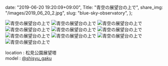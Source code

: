   date: "2019-06-20 19:20:09+09:00",
  Title: "青空の展望台の上で",
  share_img: "/images/2019_06_20_2.jpg",
  slug: "blue-sky-observatory",
};

![青空の展望台の上で](/images/2019_06_20_2.jpg)
![青空の展望台の上で](/images/2019_06_20_3.jpg)
![青空の展望台の上で](/images/2019_06_20_4.jpg)
![青空の展望台の上で](/images/2019_06_20_5.jpg)
![青空の展望台の上で](/images/2019_06_20_6.jpg)
![青空の展望台の上で](/images/2019_06_20_7.jpg)
![青空の展望台の上で](/images/2019_06_20_8.jpg)
![青空の展望台の上で](/images/2019_06_20_9.jpg)
![青空の展望台の上で](/images/2019_06_20_10.jpg)
![青空の展望台の上で](/images/2019_06_20_11.jpg)

location : 松見公園展望塔<br />
model : <a href="https://twitter.com/shisyu_gaku">@shisyu_gaku</a>
